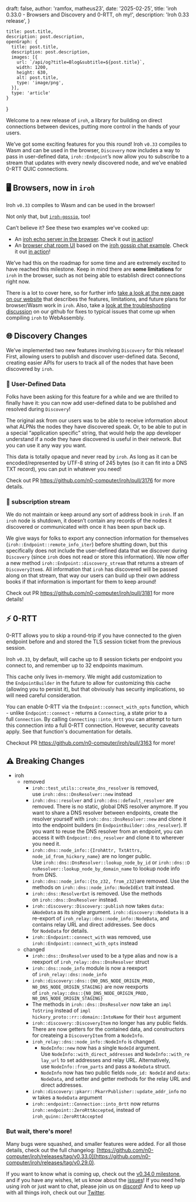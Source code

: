 
  draft: false,
  author: 'ramfox, matheus23',
  date: '2025-02-25',
  title: 'iroh 0.33.0 - Browsers and Discovery and 0-RTT, oh my!',
  description: 'Iroh 0.33 release',
}

    title: post.title,
    description: post.description,
    openGraph: {
      title: post.title,
      description: post.description,
      images: [{
        url: `/api/og?title=Blog&subtitle=${post.title}`,
        width: 1200,
        height: 630,
        alt: post.title,
        type: 'image/png',
      }],
      type: 'article'
    }
}


Welcome to a new release of `iroh`, a library for building on direct connections between devices, putting more control in the hands of your users.

We’ve got some exciting features for you this round! Iroh `v0.33` compiles to Wasm and can be used in the browser, `Discovery` now includes a way to pass in user-defined data, `iroh::Endpoint`’s now allow you to subscribe to a stream that updates with every newly discovered node, and we’ve enabled 0-RTT QUIC connections.

## 🖥️ Browsers, now in `iroh`

Iroh `v0.33` compiles to Wasm and can be used in the browser!

Not only that, but [`iroh-gossip`](https://github.com/n0-computer/iroh-gossip), too!

Can’t believe it? See these two examples we’ve cooked up:

- An [iroh echo server in the browser](https://github.com/n0-computer/iroh-examples/tree/main/browser-echo). Check it out [in action](https://n0-computer.github.io/iroh-examples/main/browser-echo/index.html)!
- An [browser chat room UI](https://github.com/n0-computer/iroh-examples/tree/main/browser-chat) based on the [iroh gossip chat example](https://iroh.computer/docs/examples/gossip-chat). Check it out [in action](https://n0-computer.github.io/iroh-examples/main/browser-chat/index.html)!

We’ve had this on the roadmap for some time and are extremely excited to have reached this milestone. Keep in mind there are **some limitations** for `iroh` in the browser, such as not being able to establish direct connections right now.

There is a lot to cover here, so for further info [take a look at the new page on our website](https://iroh.computer/docs/wasm-browser-support) that describes the features, limitations, and future plans for browser/Wasm work in `iroh`. Also, take a [look at the troubleshooting discussion](https://github.com/n0-computer/iroh/discussions/3200) on our github for fixes to typical issues that come up when compiling `iroh` to WebAssembly.

## 🌐 Discovery Changes

We’ve implemented two new features involving `Discovery` for this release! First, allowing users to publish and discover user-defined data. Second, creating easier APIs for users to track all of the nodes that have been discovered by `iroh`.

### 🦾 User-Defined Data

Folks have been asking for this feature for a while and we are thrilled to finally have it: you can now add user-defined data to be published and resolved during `Discovery`!

The original ask from our users was to be able to receive information about what ALPNs the nodes they have discovered speak. Or, to be able to put in a special “application specific” string, that would help the app developer understand if a node they have discovered is useful in their network. But you can use it any way you want.

This data is totally opaque and never read by `iroh`. As long as it can be encoded/represented by UTF-8 string of 245 bytes (so it can fit into a DNS TXT record), you can put in whatever you need!

Check out PR https://github.com/n0-computer/iroh/pull/3176 for more details.

### 🌊 subscription stream

We do not maintain or keep around any sort of address book in `iroh`. If an `iroh` node is shutdown, it doesn’t contain any records of the nodes it discovered or communicated with once it has been spun back up.

We give ways for folks to export any connection information for themselves (`iroh::Endpoint::remote_info_iter`) before shutting down, but this specifically does not include the user-defined data that we discover during `Discovery` (since `iroh` does not read or store this information). We now offer a new method `iroh::Endpoint::discovery_stream` that returns a stream of `DiscoveryItem`s. All information that `iroh` has discovered will be passed along on that stream, that way our users can build up their own address books if that information is important for them to keep around!

Check out PR https://github.com/n0-computer/iroh/pull/3181 for more details!

## ⚡ 0-RTT

0-RTT allows you to skip a round-trip if you have connected to the given endpoint before and and stored the TLS session ticket from the previous session.

Iroh `v0.33`, by default, will cache up to 8 session tickets per endpoint you connect to, and remember up to 32 endpoints maximum.

This cache only lives in-memory. We might add customization to the `EndpointBuilder` in the future to allow for customizing this cache (allowing you to persist it), but that obviously has security implications, so will need careful consideration.

You can enable 0-RTT via the `Endpoint::connect_with_opts` function, which - unlike `Endpoint::connect` - returns a `Connecting`, a state prior to a full `Connection`. By calling `Connecting::into_0rtt` you can attempt to turn this connection into a full 0-RTT connection. However, security caveats apply. See that function's documentation for details.

Checkout PR https://github.com/n0-computer/iroh/pull/3163 for more!

## ⚠️ Breaking Changes

- iroh
    - removed
        - `iroh::test_utils::create_dns_resolver` is removed, use `iroh::dns::DnsResolver::new` instead
        - `iroh::dns::resolver` and `iroh::dns::default_resolver` are removed. There is no static, global DNS resolver anymore. If you want to share a DNS resolver between endpoints, create the resolver yourself with `iroh::dns::DnsResolver::new` and clone it into the endpoint builders (in `EndpointBuilder::dns_resolver`). If you want to reuse the DNS resolver from an endpoint, you can access it with `Endpoint::dns_resolver` and clone it to wherever you need it.
        - `iroh::dns::node_info::{IrohAttr, TxtAttrs, node_id_from_hickory_name}` are no longer public. Use `iroh::dns::DnsResolver::lookup_node_by_id` or `iroh::dns::DnsResolver::lookup_node_by_domain_name` to lookup node info from DNS.
        - `iroh::dns::node_info::{to_z32, from_z32}`are removed. Use the methods on `iroh::dns::node_info::NodeIdExt` trait instead.
        - `iroh::dns::ResolverExt` is removed. Use the methods on `iroh::dns::DnsResolver` instead.
        - `iroh::discovery::Discovery::publish` now takes `data: &NodeData` as its single argument. `iroh::discovery::NodeData` is a re-export of `iroh_relay::dns::node_info::NodeData`, and contains relay URL and direct addresses. See docs for `NodeData` for details.
        - `iroh::Endpoint::connect_with` was removed, use `iroh::Endpoint::connect_with_opts` instead
    - changed
        - `iroh::dns::DnsResolver` used to be a type alias and now is a reexport of `iroh_relay::dns::DnsResolver` struct
        - `iroh::dns::node_info` module is now a reexport of `iroh_relay::dns::node_info`
        - `iroh::discovery::dns::{N0_DNS_NODE_ORIGIN_PROD, N0_DNS_NODE_ORIGIN_STAGING}` are now reexports of `iroh_relay::dns::{N0_DNS_NODE_ORIGIN_PROD, N0_DNS_NODE_ORIGIN_STAGING}`
        - The methods in `iroh::dns::DnsResolver` now take an `impl ToString` instead of `impl hickory_proto::rr::domain::IntoName` for their `host` argument
        - `iroh::discovery::DiscoveryItem` no longer has any public fields. There are now getters for the contained data, and constructors for createing a `DiscoveryItem` from a `NodeInfo`.
        - `iroh_relay::dns::node_info::NodeInfo` is changed.
            - `NodeInfo::new` now has a single `NodeId` argument. Use `NodeInfo::with_direct_addresses` and `NodeInfo::with_relay_url` to set addresses and relay URL. Alternatively, use `NodeInfo::from_parts` and pass a `NodeData` struct.
            - `NodeInfo` now has two public fields `node_id: NodeId` and `data: NodeData`, and setter and getter methods for the relay URL and direct addresses.
        - `iroh::discovery::pkarr::PkarrPublisher::update_addr_info` now takes a `NodeData` argument
        - `iroh::endpoint::Connection::into_0rtt` now returns `iroh::endpoint::ZeroRttAccepted`, instead of `iroh_quinn::ZeroRttAccepted`

### But wait, there's more!

Many bugs were squashed, and smaller features were added. For all those details, check out the full changelog: [https://github.com/n0-computer/iroh/releases/tag/v0.33.0](https://github.com/n0-computer/iroh/releases/tag/v0.29.0).

If you want to know what is coming up, check out the [v0.34.0 milestone](https://github.com/n0-computer/iroh/milestone/40), and if you have any wishes, let us know about the [issues](https://github.com/n0-computer/iroh/issues)! If you need help using iroh or just want to chat, please join us on [discord](https://discord.com/invite/DpmJgtU7cW)! And to keep up with all things iroh, check out our [Twitter](https://x.com/iroh_n0).
